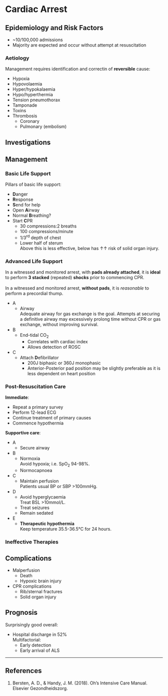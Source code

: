 # Cardiac Arrest

## Epidemiology and Risk Factors

* ~10/100,000 admissions
* Majority are expected and occur without attempt at resuscitation


### Aetiology

Management requires identification and correctin of **reversible** cause:

* Hypoxia
* Hypovolaemia
* Hyper/hypokalaemia\
* Hypo/hyperthermia
* Tension pneumothorax
* Tamponade
* Toxins
* Thrombosis
	* Coronary
	* Pulmonary (embolism)

## Investigations

## Management

### Basic Life Support

Pillars of basic life support:

* **D**anger
* **R**esponse
* **S**end for help
* Open **A**irway
* Normal **B**reathing?\
* Start **C**PR
	* 30 compressions:2 breaths
	* 100 compressions/minute
	* 1/3^rd^ depth of chest
	* Lower half of sterum\
	Above this is less effective, below has ↑↑ risk of solid organ injury.

### Advanced Life Support

:::column-margin
In a witnessed and monitored arrest, with **pads already attached**, it is **ideal** to perform **3 stacked** (repeated) **shocks** prior to commencing CPR.\
\
In a witnessed and monitored arrest, **without pads**, it is *reasonable* to perform a precordial thump.
:::


* A
	* Airway\
	Adequate airway for gas exchange is the goal. Attempts at securing a definitive airway may excessively prolong time without CPR or gas exchange, without improving survival.
* B
	* End-tidal CO~2~
		* Correlates with cardiac index
		* Allows detection of ROSC
* C
	* Attach **D**efibrillator
		* 200J biphasic or 360J monophasic
		* Anterior-Posterior pad position may be slightly preferable as it is less dependent on heart position



### Post-Resuscitation Care

**Immediate**:

* Repeat a primary survey
* Perform 12-lead ECG
* Continue treatment of primary causes
* Commence hypothermia

**Supportive care**:

* A
	* Secure airway
* B
	* Normoxia\
	Avoid hypoxia; i.e. SpO~2~ 94-98%.
	* Normocapnoea
* C
	* Maintain perfusion\
	Patients usual BP or SBP >100mmHg.
* D
	* Avoid hyperglycaemia\
	Treat BSL >10mmol/L.
	* Treat seizures
	* Remain sedated
* E
	* **Therapeutic hypothermia**\
	Keep temperature 35.5-36.5°C for 24 hours.

### Ineffective Therapies

## Complications

* Malperfusion
	* Death
	* Hypoxic brain injury
* CPR complications
	* Rib/sternal fractures
	* Solid organ injury

## Prognosis

Surprisingly good overall:

* Hospital discharge in 52%\
Multifactorial:
	* Early detection
	* Early arrival of ALS


---

## References

1. Bersten, A. D., & Handy, J. M. (2018). Oh’s Intensive Care Manual. Elsevier Gezondheidszorg.
